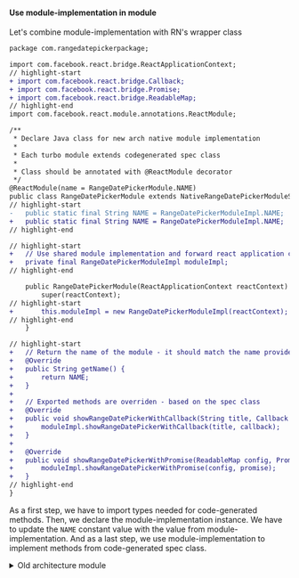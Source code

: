 #### Use module-implementation in module

Let's combine module-implementation with RN's wrapper class

```diff title="android/src/newarch/java/com/rangedatepickerpackage/RangeDatePickerModule.java"
package com.rangedatepickerpackage;

import com.facebook.react.bridge.ReactApplicationContext;
// highlight-start
+ import com.facebook.react.bridge.Callback;
+ import com.facebook.react.bridge.Promise;
+ import com.facebook.react.bridge.ReadableMap;
// highlight-end
import com.facebook.react.module.annotations.ReactModule;

/**
 * Declare Java class for new arch native module implementation
 *
 * Each turbo module extends codegenerated spec class
 *
 * Class should be annotated with @ReactModule decorator
 */
@ReactModule(name = RangeDatePickerModule.NAME)
public class RangeDatePickerModule extends NativeRangeDatePickerModuleSpec {
// highlight-start
-   public static final String NAME = RangeDatePickerModuleImpl.NAME;
+   public static final String NAME = RangeDatePickerModuleImpl.NAME;
// highlight-end

// highlight-start
+   // Use shared module implementation and forward react application context
+   private final RangeDatePickerModuleImpl moduleImpl;
// highlight-end

    public RangeDatePickerModule(ReactApplicationContext reactContext) {
        super(reactContext);
// highlight-start
+       this.moduleImpl = new RangeDatePickerModuleImpl(reactContext);
// highlight-end
    }

// highlight-start
+   // Return the name of the module - it should match the name provided in JS specification
+   @Override
+   public String getName() {
+       return NAME;
+   }
+
+   // Exported methods are overriden - based on the spec class
+   @Override
+   public void showRangeDatePickerWithCallback(String title, Callback callback) {
+       moduleImpl.showRangeDatePickerWithCallback(title, callback);
+   }
+
+   @Override
+   public void showRangeDatePickerWithPromise(ReadableMap config, Promise promise) {
+       moduleImpl.showRangeDatePickerWithPromise(config, promise);
+   }
// highlight-end
}

```

As a first step, we have to import types needed for code-generated methods.
Then, we declare the module-implementation instance.
We have to update the `NAME` constant value with the value from module-implementation.
And as a last step, we use module-implementation to implement methods from code-generated spec class.

<details>
  <summary>Old architecture module</summary>
  <div>
    The implementation of old architecture module won't be visible in Android Studio when you have new architecture enabled.
    If you want, you can open <code>android/src/oldarch/java/com/rangedatepickerpackage/RangeDatePickerModule.java</code> at other text editor and paste following content:
    <br /><br />

    package com.rangedatepickerpackage;


    /**
    * Declare Java class for old arch native module implementation
    *
    * Each native module extends ReactContextBaseJavaModule class
    *
    * Class should be annotated with @ReactModule decorator
    */
    @ReactModule(name = RangeDatePickerModule.NAME)
    public class RangeDatePickerModule extends ReactContextBaseJavaModule {
        public static final String NAME = RangeDatePickerModuleImpl.NAME;

        // Use shared module implementation and forward react application context
        private final RangeDatePickerModuleImpl moduleImpl;

        public RangeDatePickerModule(ReactApplicationContext reactContext) {
            super(reactContext);
            this.moduleImpl = new RangeDatePickerModuleImpl(reactContext);
        }

        // Return the name of the module - it should match the name provided in JS specification
        @Override
        public String getName() {
            return NAME;
        }

        // Exported methods must be annotated with @ReactMethod decorator
        @ReactMethod
        public void showRangeDatePickerWithCallback(String title, Callback onResult) {
            moduleImpl.showRangeDatePickerWithCallback(title, callback);
        }

        @ReactMethod
        public void showRangeDatePickerWithPromise(ReadableMap config, Promise promise) {
            moduleImpl.showRangeDatePickerWithPromise(config, promise);
        }
    }
  </div>
</details>
